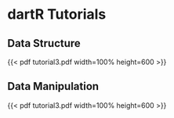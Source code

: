 # dartR Tutorials {#sec-tutes}

## Data Structure

{{< pdf tutorial3.pdf width=100% height=600 >}}

## Data Manipulation

{{< pdf tutorial3.pdf width=100% height=600 >}}
